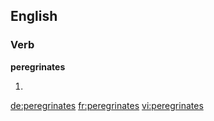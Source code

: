 ==English==

===Verb===
'''peregrinates'''

# {{en-third-person singular of|peregrinate}}

[[de:peregrinates]]
[[fr:peregrinates]]
[[vi:peregrinates]]